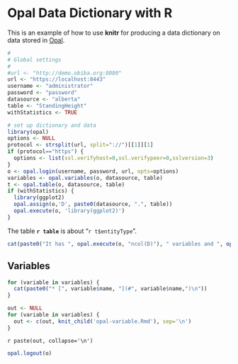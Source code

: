 # Opal Data Dictionary with R

This is an example of how to use **knitr** for producing a data dictionary on data stored in [Opal](http://wiki.obiba.org/display/OPALDOC).

```r
#
# Global settings
#
#url <- "http://demo.obiba.org:8080"
url <- "https://localhost:8443"
username <- "administrator"
password <- "password"
datasource <- "alberta"
table <- "StandingHeight"
withStatistics <- TRUE
```

```r
# set up dictionary and data
library(opal)
options <- NULL
protocol <- strsplit(url, split="://")[[1]][1]
if (protocol=="https") {
  options <- list(ssl.verifyhost=0,ssl.verifypeer=0,sslversion=3)
}
o <- opal.login(username, password, url, opts=options)
variables <- opal.variables(o, datasource, table)
t <- opal.table(o, datasource, table)
if (withStatistics) {
  library(ggplot2)
  opal.assign(o,'D', paste0(datasource, ".", table))
  opal.execute(o, 'library(ggplot2)')
}
```

The table **`r table`** is about "`r t$entityType`".

```r
cat(paste0("It has ", opal.execute(o, "ncol(D)"), " variables and ", opal.execute(o, "nrow(D)"), " entries.\n"))
```


## Variables

```r
for (variable in variables) {
  cat(paste0("* [", variable$name, "](#", variable$name,")\n"))
}
```


```r
out <- NULL
for (variable in variables) {
  out <- c(out, knit_child('opal-variable.Rmd'), sep='\n')
}
```

`r paste(out, collapse='\n')`

```r
opal.logout(o)
```
